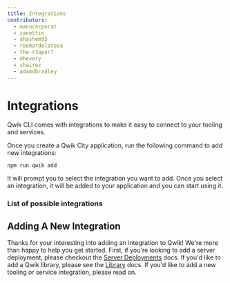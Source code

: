 ```yaml
---
title: Integrations
contributors:
  - manucorporat
  - zanettin
  - ahashem95
  - reemardelarosa
  - the-r3aper7
  - mhevery
  - shairez
  - adamdbradley
---
```



# Integrations

Qwik CLI comes with integrations to make it easy to connect to your tooling and services.

Once you create a Qwik City application, run the following command to add new integrations:

```shell
npm run qwik add
```

It will prompt you to select the integration you want to add. Once you select an integration, it will be added to your application and you can start using it.

### List of possible integrations

<IntegrationsList />

## Adding A New Integration

Thanks for your interesting into adding an integration to Qwik! We're more than happy to help you get started. First, if you're looking to add a server deployment, please checkout the [Server Deployments](/docs/deployments/index.mdx#add-a-new-deployment) docs. If you'd like to add a Qwik library, please see the [Library](</docs/(qwik)/advanced/library/index.mdx>) docs. If you'd like to add a new tooling or service integration, please read on.
